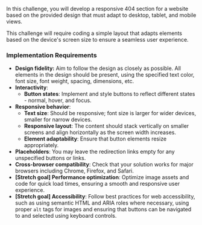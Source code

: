 In this challenge, you will develop a responsive 404 section for a website based on the provided design that must adapt to desktop, tablet, and mobile views.

This challenge will require coding a simple layout that adapts elements based on the device's screen size to ensure a seamless user experience.

### Implementation Requirements

- **Design fidelity:** Aim to follow the design as closely as possible. All elements in the design should be present, using the specified text color, font size, font weight, spacing, dimensions, etc.
- **Interactivity**:
  - **Button states**: Implement and style buttons to reflect different states - normal, hover, and focus.
- **Responsive behavior**:
  - **Text size**: Should be responsive; font size is larger for wider devices, smaller for narrow devices.
  - **Responsive layout**: The content should stack vertically on smaller screens and align horizontally as the screen width increases.
  - **Element adaptability**: Ensure that button elements resize appropriately.
- **Placeholders**: You may leave the redirection links empty for any unspecified buttons or links.
- **Cross-browser compatibility**: Check that your solution works for major browsers including Chrome, Firefox, and Safari.
- **[Stretch goal] Performance optimization**: Optimize image assets and code for quick load times, ensuring a smooth and responsive user experience.
- **[Stretch goal] Accessibility**: Follow best practices for web accessibility, such as using semantic HTML and ARIA roles where necessary, using proper `alt` tags for images and ensuring that buttons can be navigated to and selected using keyboard controls.
